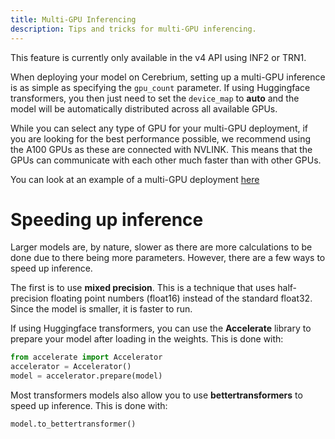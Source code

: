 ```yaml
---
title: Multi-GPU Inferencing
description: Tips and tricks for multi-GPU inferencing.
---
```


<Note>
  This feature is currently only available in the v4 API using INF2 or TRN1.
</Note>

When deploying your model on Cerebrium, setting up a multi-GPU inference is as simple as specifying the `gpu_count` parameter. If using Huggingface transformers, you
then just need to set the `device_map` to **auto** and the model will be automatically distributed across all available GPUs.

While you can select any type of GPU for your multi-GPU deployment, if you are looking for the best performance possible, we recommend using the A100 GPUs as these are connected with NVLINK. This means that the GPUs can communicate with each other much faster than with other GPUs.

You can look at an example of a multi-GPU deployment [here](https://github.com/CerebriumAI/examples/tree/master/3-advanced-concepts/4-multi-gpu-inference)

# Speeding up inference

Larger models are, by nature, slower as there are more calculations to be done due to there being more parameters. However, there are a few ways to speed up inference.

The first is to use **mixed precision**. This is a technique that uses half-precision floating point numbers (float16) instead of the standard float32. Since the model is smaller, it is faster to run.

If using Huggingface transformers, you can use the **Accelerate** library to prepare your model after loading in the weights. This is done with:

```python
from accelerate import Accelerator
accelerator = Accelerator()
model = accelerator.prepare(model)
```

Most transformers models also allow you to use **bettertransformers** to speed up inference. This is done with:

```python
model.to_bettertransformer()
```
